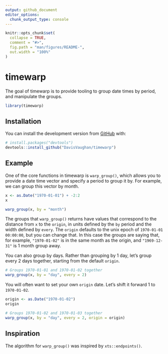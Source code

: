 ```yaml
---
output: github_document
editor_options: 
  chunk_output_type: console
---
```


<!-- README.md is generated from README.Rmd. Please edit that file -->

```r
knitr::opts_chunk$set(
  collapse = TRUE,
  comment = "#>",
  fig.path = "man/figures/README-",
  out.width = "100%"
)
```

# timewarp

<!-- badges: start -->
<!-- badges: end -->

The goal of timewarp is to provide tooling to group date times by period, and manipulate the groups.

```r
library(timewarp)
```

## Installation

You can install the development version from [GitHub](https://github.com/) with:

``` r
# install.packages("devtools")
devtools::install_github("DavisVaughan/timewarp")
```

## Example

One of the core functions in timewarp is `warp_group()`, which allows you to provide a date time vector and specify a period to group it by. For example, we can group this vector by month.

```r
x <- as.Date("1970-01-01") + -2:2
x

warp_group(x, by = "month")
```

The groups that `warp_group()` returns have values that correspond to the distance from `x` to the `origin`, in units defined by the `by` period and the width defined by `every`. The `origin` defaults to the unix epoch of `1970-01-01 00:00:00`, but you can change that. In this case the groups are saying that, for example, `"1970-01-02"` is in the same month as the origin, and `"1969-12-31"` is 1 month group away.

You can also group by days. Rather than grouping by 1 day, let's group every 2 days together, starting from the default `origin`.

```r
# Groups 1970-01-01 and 1970-01-02 together
warp_group(x, by = "day", every = 2)
```

You will often want to set your own `origin` date. Let's shift it forward 1 to `1970-01-02`.

```r
origin <- as.Date("1970-01-02")
origin

# Groups 1970-01-02 and 1970-01-03 together
warp_group(x, by = "day", every = 2, origin = origin)
```

## Inspiration

The algorithm for `warp_group()` was inspired by `xts::endpoints()`.
